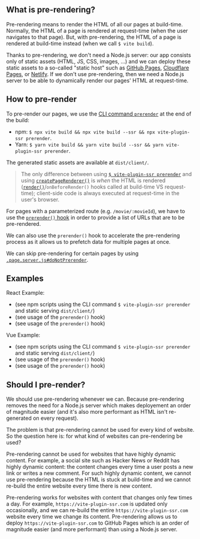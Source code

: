
## What is pre-rendering?

Pre-rendering means to render the HTML of all our pages at build-time.
Normally, the HTML of a page is rendered at request-time
(when the user navigates to that page). But,
with pre-rendering, the HTML of a page is rendered at build-time instead (when we call `$ vite build`).

Thanks to pre-rendering, we don't need a Node.js server: our app consists only of static assets (HTML, JS, CSS, images, ...)
and we can deploy these static assets to a so-called "static host" such as [GitHub Pages](/github-pages), [Cloudflare Pages](/cloudflare-pages), or [Netlify](/netlify).
If we don't use pre-rendering, then we need a Node.js server to be able to dynamically render our pages' HTML at request-time.

## How to pre-render

To pre-render our pages, we use the [CLI command `prerender`](/command-prerender) at the end of the build:
 - npm: `$ npx vite build && npx vite build --ssr && npx vite-plugin-ssr prerender`.
 - Yarn: `$ yarn vite build && yarn vite build --ssr && yarn vite-plugin-ssr prerender`.

The generated static assets are available at `dist/client/`.

> The only difference between using [`$ vite-plugin-ssr prerender`](/command-prerender) and using [`createPageRenderer()`](/createPageRenderer) is *when* the HTML is rendered ([`render()`](/render)/`onBeforeRender()` hooks called at build-time VS request-time); client-side code is always executed at request-time in the user's browser.

For pages with a parameterized route (e.g. `/movie/:movieId`), we have to use the [`prerender()` hook](/prerender) in order to provide a list of URLs that are to be pre-rendered.

We can also use the `prerender()` hook to accelerate the pre-rendering process as it allows us to prefetch data for multiple pages at once.

We can skip pre-rendering for certain pages by using [`.page.server.js#doNotPrerender`](/doNotPrerender).

## Examples

React Example:
 - <RepoLink path='/examples/react-full/package.json' /> (see npm scripts using the CLI command <code>$ vite-plugin-ssr prerender</code> and static serving <code>dist/client/</code>)
 - <RepoLink path='/examples/react-full/pages/hello/index.page.server.ts' /> (see usage of the <code>prerender()</code> hook)
 - <RepoLink path='/examples/react-full/pages/star-wars/index.page.server.ts' /> (see usage of the <code>prerender()</code> hook)

Vue Example:
 - <RepoLink path='/examples/vue-full/package.json' /> (see npm scripts using the CLI command <code>$ vite-plugin-ssr prerender</code> and static serving <code>dist/client/</code>)
 - <RepoLink path='/examples/vue-full/pages/hello/index.page.server.ts' /> (see usage of the <code>prerender()</code> hook)
 - <RepoLink path='/examples/vue-full/pages/star-wars/index.page.server.ts' /> (see usage of the <code>prerender()</code> hook)

## Should I pre-render?

We should use pre-rendering whenever we can.
Because pre-rendering removes the need for a Node.js server which makes deployement an order of magnitude easier (and it's also more performant as HTML isn't re-generated on every request).

The problem is that pre-rendering cannot be used for every kind of website. So the question here is: for what kind of websites can pre-rendering be used?

Pre-rendering cannot be used for websites that have highly dynamic content. For example, a social site such as Hacker News or Reddit has highly dynamic content: the content changes every time a user posts a new link or writes a new comment. For such highly dynamic content, we cannot use pre-rendering because the HTML is stuck at build-time and we cannot re-build the entire website every time there is new content.

Pre-rendering works for websites with content that changes only few times a day. For example, `https://vite-plugin-ssr.com` is updated only occasionally, and we can re-build the entire `https://vite-plugin-ssr.com` website every time we change its content. Pre-rendering allows us to deploy `https://vite-plugin-ssr.com` to GitHub Pages which is an order of magnitude easier (and more performant) than using a Node.js server.

